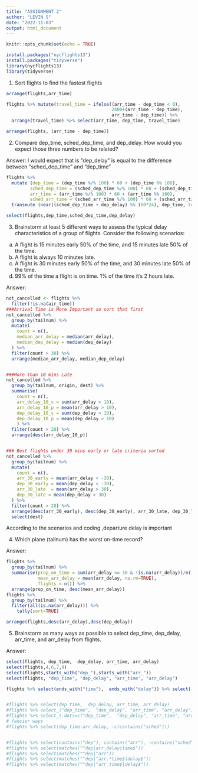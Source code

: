 ```yaml
---
title: "ASSIGNMENT 2"
author: "LEVIN S"
date: "2022-11-03"
output: html_document
---
```


```r
knitr::opts_chunk$set(echo = TRUE)
```



```r
install.packages("nycflights13")
install.packages("tidyverse")
library(nycflights13)
library(tidyverse)
```





1.	Sort flights to find the fastest flights

```r
arrange(flights,arr_time)

flights %>% mutate(travel_time = ifelse((arr_time - dep_time < 0), 
                                        2400+(arr_time - dep_time),
                                        arr_time - dep_time)) %>% 
  arrange(travel_time) %>% select(arr_time, dep_time, travel_time)

arrange(flights, (arr_time - dep_time))
```
 
2.	Compare dep_time, sched_dep_time, and dep_delay. How would you expect those three numbers to be related?

Answer:
 I would expect that is "dep_delay" is equal to the difference between "sched_dep_time" and "dep_time"


```r
flights %>% 
  mutate (dep_time = (dep_time %/% 100) * 60 + (dep_time %% 100),
         sched_dep_time = (sched_dep_time %/% 100) * 60 + (sched_dep_time %% 100),
         arr_time = (arr_time %/% 100) * 60 + (arr_time %% 100),
         sched_arr_time = (sched_arr_time %/% 100) * 60 + (sched_arr_time %% 100)) %>%
  transmute (near((sched_dep_time + dep_delay) %% (60*24), dep_time, tol=1))

select(flights,dep_time,sched_dep_time,dep_delay)

```
3.	Brainstorm at least 5 different ways to assess the typical delay characteristics of a group of flights. Consider the following scenarios:
a.	A flight is 15 minutes early 50% of the time, and 15 minutes late 50% of the time.
b.	A flight is always 10 minutes late.
c.	A flight is 30 minutes early 50% of the time, and 30 minutes late 50% of the time.
d.	99% of the time a flight is on time. 1% of the time it’s 2 hours late.

Answer:

```r
not_cancelled <- flights %>%
  filter(!is.na(air_time))
###Arrival Time is More Important so sort that first
not_cancelled %>%
  group_by(tailnum) %>%
  mutate(
    count = n(),
    median_arr_delay = median(arr_delay),
    median_dep_delay = median(dep_delay)
  ) %>%
  filter(count > 30) %>%
  arrange(median_arr_delay, median_dep_delay)


###More than 10 mins Late
not_cancelled %>%
  group_by(tailnum, origin, dest) %>%
  summarise(
    count = n(),
    arr_delay_10_c = sum(arr_delay > 10),  
    arr_delay_10_p = mean(arr_delay > 10),  
    dep_delay_10_c = sum(dep_delay > 10),
    dep_delay_10_p = mean(dep_delay > 10)  
    ) %>%
  filter(count > 20) %>%
  arrange(desc(arr_delay_10_p))


### Best flights under 30 mins early or late criteria sorted 
not_cancelled %>%
  group_by(tailnum) %>%
  mutate(
    count = n(),
    arr_30_early = mean(arr_delay < -30),
    dep_30_early = mean(dep_delay < -30),
    arr_30_late  = mean(arr_delay > 30),
    dep_30_late = mean(dep_delay > 30)
  ) %>%
  filter(count > 20) %>%
  arrange(desc(arr_30_early), desc(dep_30_early), arr_30_late, dep_30_late) %>%
  select(dest)

```
According to the scenarios and coding ,departure delay is important


4.	Which plane (tailnum) has the worst on-time record?

Answer:

```r
flights %>%
  group_by(tailnum) %>%
  summarise(prop_on_time = sum(arr_delay <= 30 & !is.na(arr_delay))/n(),
            mean_arr_delay = mean(arr_delay, na.rm=TRUE),
            flights = n()) %>%
  arrange(prop_on_time, desc(mean_arr_delay))
flights %>%
  group_by(tailnum) %>%
  filter(all(is.na(arr_delay))) %>%
    tally(sort=TRUE)

arrange(flights,desc(arr_delay),desc(dep_delay))
```
5.	Brainstorm as many ways as possible to select dep_time, dep_delay, arr_time, and arr_delay from flights.


Answer:

```r
select(flights, dep_time,  dep_delay, arr_time, arr_delay)
select(flights,4,6,7,9)
select(flights,starts_with("dep_"),starts_with("arr_"))
select(flights, "dep_time", "dep_delay", "arr_time", "arr_delay")

flights %>% select(ends_with("time"),  ends_with("delay")) %>% select(-c(starts_with("dep"), starts_with("arr")))


#flights %>% select(dep_time,  dep_delay, arr_time, arr_delay)
#flights %>% select_("dep_time",  "dep_delay", "arr_time", "arr_delay")
#flights %>% select_(.dots=c("dep_time",  "dep_delay", "arr_time", "arr_delay"))
# fancier ways
#flights %>% select(dep_time:arr_delay, -c(contains("sched")))


#flights %>% select(contains("dep"), contains("arr"), -contains("sched"), -carrier)
#flights %>% select(matches("^dep|arr_delay|time$"))
#flights %>% select(matches("^dep|^arr"))
#flights %>% select(matches("^dep|^arr.*time$|delay$"))
#flights %>% select(matches("^dep|^arr_time$|delay$"))
```





